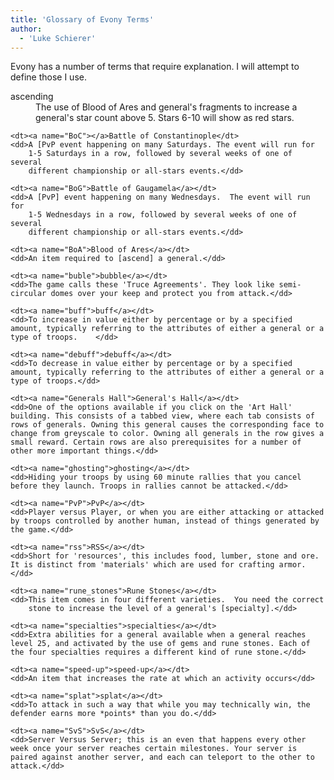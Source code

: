 ```yaml
---
title: 'Glossary of Evony Terms'
author: 
  - 'Luke Schierer'
---
```


Evony has a number of terms that require explanation.  I will attempt to define
those I use.

<dl>
    <dt><a name="ascending">ascending</a></dt>
    <dd>The use of Blood of Ares and general's fragments to increase a
        general's star count above 5. Stars 6-10 will show as red stars.</dd>

    <dt><a name="BoC"></a>Battle of Constantinople</dt>
    <dd>A [PvP event happening on many Saturdays. The event will run for
        1-5 Saturdays in a row, followed by several weeks of one of several
        different championship or all-stars events.</dd>

    <dt><a name="BoG">Battle of Gaugamela</a></dt>
    <dd>A [PvP] event happening on many Wednesdays.  The event will run for
        1-5 Wednesdays in a row, followed by several weeks of one of several
        different championship or all-stars events.</dd>

    <dt><a name="BoA">Blood of Ares</a></dt>
    <dd>An item required to [ascend] a general.</dd>

    <dt><a name="buble">bubble</a></dt>
    <dd>The game calls these 'Truce Agreements'. They look like semi-circular domes over your keep and protect you from attack.</dd>

    <dt><a name="buff">buff</a></dt>
    <dd>To increase in value either by percentage or by a specified amount, typically referring to the attributes of either a general or a type of troops.    </dd>

    <dt><a name="debuff">debuff</a></dt>
    <dd>To decrease in value either by percentage or by a specified amount, typically referring to the attributes of either a general or a type of troops.</dd>

    <dt><a name="Generals Hall">General's Hall</a></dt>
    <dd>One of the options available if you click on the 'Art Hall' building. This consists of a tabbed view, where each tab consists of rows of generals. Owning this general causes the corresponding face to change from greyscale to color. Owning all generals in the row gives a small reward. Certain rows are also prerequisites for a number of other more important things.</dd>

    <dt><a name="ghosting">ghosting</a></dt>
    <dd>Hiding your troops by using 60 minute rallies that you cancel before they launch. Troops in rallies cannot be attacked.</dd>

    <dt><a name="PvP">PvP</a></dt>
    <dd>Player versus Player, or when you are either attacking or attacked by troops controlled by another human, instead of things generated by the game.</dd>

    <dt><a name="rss">RSS</a></dt>
    <dd>Short for 'resources', this includes food, lumber, stone and ore. It is distinct from 'materials' which are used for crafting armor.</dd>

    <dt><a name="rune_stones">Rune Stones</a></dt>
    <dd>This item comes in four different varieties.  You need the correct
        stone to increase the level of a general's [specialty].</dd>

    <dt><a name="specialties">specialties</a></dt>
    <dd>Extra abilities for a general available when a general reaches level 25, and activated by the use of gems and rune stones. Each of the four specialties requires a different kind of rune stone.</dd>

    <dt><a name="speed-up">speed-up</a></dt>
    <dd>An item that increases the rate at which an activity occurs</dd>

    <dt><a name="splat">splat</a></dt>
    <dd>To attack in such a way that while you may technically win, the defender earns more *points* than you do.</dd>

    <dt><a name="SvS">SvS</a></dt>
    <dd>Server Versus Server; this is an even that happens every other week once your server reaches certain milestones. Your server is paired against another server, and each can teleport to the other to attack.</dd>

</dl>

[specialty]: <#specialties>

[PvP]: <#PvP>

[ascend]: <#ascending>